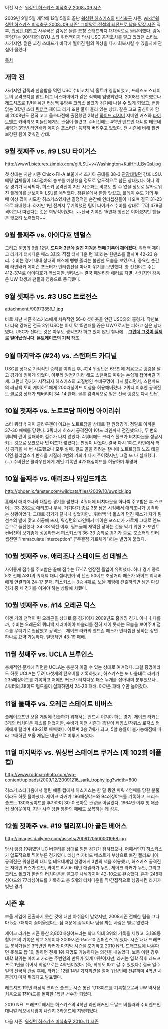 이전 시즌:
[[워싱턴 허스키스 미식축구 2008~09 시즌]]

2009년 9월 5일 개막해 12월 5일의 끝난 [[워싱턴 허스키스]]의 [[미식축구]] 시즌.
[[wiki:"워싱턴 허스키스 미식축구 2008~09 시즌" 그야말로 전설의 레전드로 남을 막장 시즌]] 직후, [[워싱턴 대학교]] 사무국은 감독은 물론 코칭 스태프까지 대대적으로 물갈이했다. 감독 후임자는 90년대의 BYU 스타 쿼터백이자 당시 USC 공격코치를 맡고 있었던 스티브 사키지언. 젊은 코칭 스태프가 바닥에 떨어진 팀의 위상을 다시 회복시킬 수 있을지에 관심이 몰렸다.

[[목차]]

== 개막 전 ==
사키지언 감독과 한솥밥을 먹던 USC 수비코치 닉 홀트가 영입되었고, 프레즈노 스테이트의 공격코치를 맡던 더그 너스마이어가 같은 직책에 임명되었다. 2008년 입학했으나 레드셔츠로 1년을 쉬던 [[러닝백]] 유망주 크리스 폴크가 경기에 나설 수 있게 되었고, 변함없는 3학년 스타 [[쿼터백]] 제이크 라커 또한 물이 올라 있는 상태. 같은 고교 출신이자 함께 2008년도 전국 고교 올스타전에 출전했던 2학년 [[와이드 리시버]] 저메인 커스와 [[타이트엔드]] 카바리오 미들턴에게도 관심이 쏠렸고, 수비진에도 4학년 엔드인 대니얼 테오네셰임과 3학년 [[라인배커]] 메이슨 포스터가 듬직히 버텨주고 있었다. 전 시즌에 비해 훨씬 보강된 팀이 갖춰진 상태.

== 9월 첫째주 vs. #9 LSU 타이거스 ==

http://www1.pictures.zimbio.com/gi/LSU+v+Washington+KuiHHJ_ByQsl.jpg

첫 상대는 지난 시즌 Chick-Fil-A 보울에서 조지아 공대를 38-3 [[관광]]태웠던 강호 LSU. 베팅 업체들이 18.5점차의 승부를 예상했을 정도로 압도적으로 힘든 상대였다. 허나 막상 경기가 시작되자, 허스키 공격진이 지난 시즌과는 비교도 할 수 없을 정도로 날카로워진 플레이를 선보이며 LSU를 애먹였다. 점유율에서 한참 앞섰고, 플레이 수도 거의 두 배 이상 많이 시도한 허스키스였지만 결정적인 순간에 인터셉션들이 나오며 결국 31-23으로 패배했다. 하지만 1년 전까지 무기력했던 팀이 타이거스 수비를 상대로 무려 478공격야드나 따냈다는 것은 희망적이었다. ~~전국 기록인 15연패 행진은 이어졌지만 팬들은 잊으려 노력했다~~

== 9월 둘째주 vs. 아이다호 밴덜스 ==
그리고 운명의 9월 12일. '''드디어 3년에 걸친 지겨운 연패 기록이 깨어졌다'''. 쿼터백 제이크 라커가 터치다운 패스 3회와 직접 터치다운 런 1회라는 원맨쇼를 펼치며 42-23 승리. 수비는 경기 내내 상대의 패스에 뻥뻥 뜷리는 불안한 모습을 보였으나, 중요한 순간에 라인배커 메이슨 포스터가 인터셉션을 따내며 위기를 모면했다. 총 전진야드 수는 412-374로 아이다호가 앞섰지만, 밴덜스는 결국 페널티와 에러로 자멸. 사키지언 감독은 UW 학생과 팬들의 영웅으로 등극했다.

== 9월 셋째주 vs. #3 USC 트로전스 ==

attachment:/90973859_1.jpg

바로 지난 시즌 허스키스에게 치욕적인 56-0 셧아웃을 안긴 USC와의 홈경기. 작년보다 더욱 강해진 전국 3위 USC는 이제 막 15연패를 끊은 UW으로서는 피하고 싶은 상대였다. USC가 진다는 것은 아무도 생각조차 하고 있지 않던 찰나에... '''[[그런데 그것이 실제로 일어났습니다]]'''.
'''[[몬트레이크의 기적]]''' 참조.

== 9월 마지막주 (#24) vs. 스탠퍼드 카디널 ==
USC를 상대로 기적적인 승리를 이뤄낸 후, #24 워싱턴은 6년만에 처음으로 랭킹을 달고 경기에 임하게 되었다. 아무리 원정경기라 해도 스탠퍼드 따위는 손쉽게 접어버릴 기세. 그런데 경기가 시작되자 허스키스의 고질병인 수비구멍이 다시 뜷리면서, 스탠퍼드의 러닝백 토비 게어하트에게 200러싱야드 이상을 허용해버렸다. 2쿼터 이후엔 공격진도 [[클로킹]] 상태가 돼버리며 34-14 완패. 물론 감격적으로 얻은 전국 랭킹도 다시 반납.

== 10월 첫째주 vs. 노트르담 파이팅 아이리쉬 ==

스타 쿼터백 지미 클라우젠이 이끄는 노트르담을 상대로 한 원정경기. 정말로 아까운 37-30 패배를 당했다. 3쿼터에 허스키 공격진이 1야드 라인까지 전진했으나, 두 번의 쿼터백 런이 실패하며 점수가 나지 않았다. 4쿼터에도 크리스 폴크가 터치다운을 성공시키는 것으로 보였으나 '''반 야드'''가 짧았다는 판정이 나왔다. 결국 다시 1야드 라인에서 러싱 공격을 세 번 시도했으나 모두 실패. 필드 골을 하려는 찰나에 노트르담의 노즈 태클 이언 윌리엄스가 반칙을 저질러 4번의 기회가 다시 주어졌지만, 그걸 또 다 실패했다. (...) 수비진은 클라우젠에게 개인 기록인 422패싱야드를 허용하며 투명화.

== 10월 둘째주 vs. 애리조나 와일드캐츠 ==

http://phoenix.fanster.com/wildcats/files/2009/10/uwpick.jpg

홈에서 애리조나와 대등한 경기를 펼쳤다. 4쿼터에 터치다운을 하나씩 주고받은 후 스코어는 33-28으로 애리조나 우세. 거기다가 종료 3분 남은 시점에서 애리조나가 공격하는 상황이었다. 그대로 경기가 끝나나 싶었지만... 쿼터백 닉 폴스가 던진 패스가 자기 팀 선수의 발에 맞고 허공에 뜨자, 워싱턴의 라인배커 메이슨 포스터가 가로채 그대로 엔드존으로 돌진했다. 34-33 역전 이후, 필드골에 재역전 당하는 것을 막기 위한 2-포인트 컨버전이 보기좋게 성공하면서 허스키스의 36-33 승리로 경기가 종료. 포스터의 인터셉션엔 "Immaculate Interception" ("무결점 가로채기")라는 별명이 붙었다.

== 10월 셋째주 vs. 애리조나 스테이트 선 데빌스 ==
사이좋게 점수를 주고받은 끝에 점수는 17-17. 연장전 돌입이 유력했다. 허나 경기 종료 5초 전에 ASU의 쿼터백 대니 설리번이 막 던진 50야드 초장거리 패스가 와이드 리시버에게 연결되며 24-17 분패. 허스키스는 3승 4패로, 보울 게임에 진출하려면 남은 다섯경기 중 세 경기를 이겨야 하는 상황에 처했다.

== 10월 넷째주 vs. #14 오레곤 덕스 ==
이젠 거의 천적이 된 오레곤을 상대로 홈 경기이자 2009년도 홈커밍 경기. 아니나 다를까, 수비는 오레곤의 쿼터백 제러마이아 마솔리를 전혀 제어 못하는 모습을 보여주며 점수를 무더기로 헌납했고 공격은... 제이크 라커의 엔드존 패스가 인터셉션 당하는 장면 하나로 요약 가능하다. 일방적인 43-19 패배.

== 11월 첫째주 vs. UCLA 브루인스 ==
총체적인 문제에 직면한 UCLA는 충분히 이길 수 있는 상대로 여겨졌다. 그걸 증명이라도 하듯 UCLA는 무려 다섯개의 턴오버를 기록하였고, 허스키스는 또 나름대로 라커가 235패싱야드를 기록하고 저메인 커스가 터치다운 패스 두개를 잡아내며 분투했으나... 4쿼터의 38야드 필드골이 실패하면서 24-23 패배. 아까운 패배 수만 늘어갔다.

== 11월 둘째주 vs. 오레곤 스테이트 비버스 ==
플레이오프인 보울 게임에 진출하기 위해서는 반드시 이겨야 하는 경기. 제이크 라커는 3개의 터치다운 패스를 던졌지만, 수비가 이전 시즌과 똑같이 제임스/작퀴스 로저스 형제에게 털리며 48-21로 패배했다. 이로써 3승 7패가 되고, 5할 승률이 불가능해짐에 따라 고대하던 보울 게임은 내년으로 미루게 되었다.

== 11월 마지막주 vs. 워싱턴 스테이트 쿠거스 (제 102회 애플 컵) ==

http://www.rodmarphoto.com/wp-content/uploads/2009/12/20091216_sark_trophy.jpg?width=600

허스키 스타디움에서 열린 애플 컵에서 허스키스는 한 달 동안 파워 4연패를 당한 분풀이라도 하듯 몰아쳤다. 제이크 라커가 196패싱야드와 94러싱야드를 기록하고, 크리스 폴크도 130러싱야드를 추가하며 30-0 셧아웃 관광을 이끌었다. 1964년 이후 첫 애플 컵 셧아웃이자, 지난 시즌 당한 통한의 패배도 보복하는 데 성공.

== 12월 첫째주 vs. #19 캘리포니아 골든 베어스 ==

http://images.dailyme.com/assets/2009120500001068.jpg

당시 랭킹 19위였던 UC 버클리를 상대로 힘든 경기가 점쳐졌으나, 어째서인지 허스키스가 압도적으로 찍어누른 경기였다. 러닝백 자비드 베스트가 부상으로 빠진 캘리포니아 공격진은 워싱턴의 대니얼 테오네셰임 한명에게 3번의 색을 허용했고, 허스키스 공격진은 저메인 커스가 한번, 와이드 리시버 데빈 애귈러가 두번, 제이크 라커가 두번, 그리고 크리스 폴크가 한번의 터치다운을 골고루 나눠가지며 42-10으로 완승했다. 혼자 248패싱야드와 77러싱야드를 기록하고 총 5개의 터치다운을 직/간접적으로 성공시킨 라커가 빛난 경기.

== 시즌 후 ==
보울 게임에 진출하지 못한 것에 대한 아쉬움이 남았지만, 2008시즌 전패한 팀을 그나마 5승 7패까지 끌어올렸다는 점 때문에 감독이나 팀을 까는 사람은 별로 없었다. 

제이크 라커는 시즌 통산 2,800패싱야드라는 학교 역대 3위의 기록을 세웠고, 3,188통합야드의 기록은 학교 2위이자 2009시즌 Pac-10 컨퍼런스 1위였다. 시즌 내내 드래프트 분석가들은 3학년인 라커가 마지막 시즌을 포기하고 2010 NFL 드래프트에 나온다면 못해도 탑 10, 잘하면 전체 1위 지명도 가능하다는 의견을 내놓았다. 보통 이런 경우 대학 학위는 마치고 가라는 주변인의 만류가 있게 마련이지만, 라커는 입학 직후 레드셔츠로 1년을 쉬어서 학점으로는 4학년이었다. (즉, 학위도 따고 갈 수 있었다.) 결국 일주일의 전국적 관심 후에, 라커는 12월 14일 기자회견을 열어 워싱턴에 잔류하며 4학년 시즌까지 마저 뛰겠다고 발표했다.

레드셔츠 1학년 러닝백 크리스 폴크는 시즌 통산 1,113야드를 기록함으로써 UW 역사상 처음으로 1천야드를 돌파한 1학년 선수가 되었다.

2010 NFL 드래프트에서는 허스키스의 4학년 라인배커인 도날드 버틀러와 수비엔드인 대니얼 테오네셰임이 나란히 3라운드에 지명되었다.

다음 시즌:
[[워싱턴 허스키스 미식축구 2010~11 시즌]]
